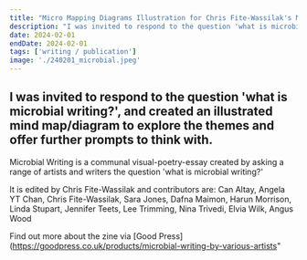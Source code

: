 ```yaml
---
title: "Micro Mapping Diagrams Illustration for Chris Fite-Wassilak's Microbial Writing"
description: "I was invited to respond to the question 'what is microbial writing?', and created an illustrated mind map/diagram to explore the themes and offer further prompts to think with."
date: 2024-02-01
endDate: 2024-02-01
tags: ['writing / publication']
image: './240201_microbial.jpeg'
---
```


I was invited to respond to the question 'what is microbial writing?', and created an illustrated mind map/diagram to explore the themes and offer further prompts to think with.
--- 

Microbial Writing is a communal visual-poetry-essay created by asking a range of artists and writers the question 'what is microbial writing?'

It is edited by Chris Fite-Wassilak and contributors are: Can Altay, Angela YT Chan, Chris Fite-Wassilak, Sara Jones, Dafna Maimon, Harun Morrison, Linda Stupart, Jennifer Teets, Lee Trimming, Nina Trivedi, Elvia Wilk, Angus Wood

Find out more about the zine via [Good Press](https://goodpress.co.uk/products/microbial-writing-by-various-artists" 